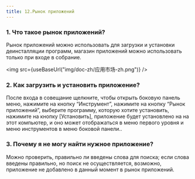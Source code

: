 ```yaml
---
title: 12.Рынок приложений
---
```



### 1. Что такое рынок приложений?

Рынок приложений можно использовать для загрузки и установки деинсталляции программ, магазин приложений можно использовать только при входе в собрание.

<img  src={useBaseUrl("img/doc-zh/应用市场-zh.png")} />

### 2. Как загрузить и установить приложение?

После входа в совещание щелкните, чтобы открыть боковую панель меню, нажимите на кнопку “Инструмент”, нажимите на кнопку “Рынок приложений”, выберите программу, которую хотите установить, нажимите на кнопку [Установить], приложение будет установлено на на этот компьютер, и оно может отображаться в меню первого уровня и меню инструментов в меню боковой панели..

### 3. Почему я не могу найти нужное приложение?

Можно проверить, правильно ли введены слова для поиска; если слова введены правильно, но поиск не осуществляется, возможно, приложение не добавлено в данный момент в рынок приложений.